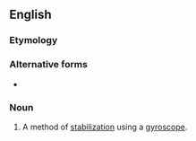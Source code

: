 ==English==

===Etymology===
{{prefix|en|gyro|stabilization}}

===Alternative forms===
* {{l|en|gyrostabilisation}}

===Noun===
{{en-noun|-}}

# A method of [[stabilization]] using a [[gyroscope]].